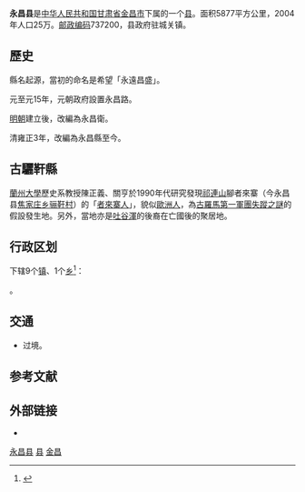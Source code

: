 {{unreferenced|time=2018-11-28T04:54:50+00:00}}
{{Infobox China County
|county  = 永昌县
|Photo =
|Photoname=
|officerTitle=
|officer=
|officerTitle2=
|officer2=
|map =
|map size =
|Pinyin   = 
|Belong = [[甘肃省|甘肃省]][[金昌市|金昌市]]
|Types= [[县|县]]
|admincode =
|founded =
|seat =城关镇
|division=
|town=
|township=
|subdistrict=
|area = 7439.27
|area land =
|area water =
|census yr = 2004年
|pop =25万
|density =
|postcode =737200
|areacode=
|carlicense=
|web = http://www.yongchang.gov.cn/
}}
'''永昌县'''是[[中华人民共和国|中华人民共和国]][[甘肃省|甘肃省]][[金昌市|金昌市]]下属的一个[[县级行政区|县]]。面积5877平方公里，2004年人口25万。[[邮政编码|邮政编码]]737200，县政府驻城关镇。

== 歷史 ==
縣名起源，當初的命名是希望「永遠昌盛」。

元至元15年，元朝政府設置永昌路。

[[明朝|明朝]]建立後，改編為永昌衛。

清雍正3年，改編為永昌縣至今。

== 古驪靬縣 ==
[[蘭州大學|蘭州大學]]歷史系教授陳正義、關亨於1990年代研究發現[[祁連山|祁連山]]腳者來寨（今永昌县[[焦家庄乡|焦家庄乡]][[骊靬村|骊靬村]]）的「[[者來寨人|者來寨人]]」，貌似[[欧洲群族|歐洲人]]，為[[古羅馬第一軍團失蹤之謎|古羅馬第一軍團失蹤之謎]]的假設發生地。另外，當地亦是[[吐谷渾|吐谷渾]]的後裔在亡國後的聚居地。

== 行政区划 ==
{{PAGENAMEBASE}}下辖9个[[行政建制镇|镇]]、1个[[乡_(中华人民共和国)|乡]]<ref>{{PRC admin/ref sgc|62/03/21}}</ref>：

{{PRC admin/children|62/03/21}}。

== 交通 ==
* {{中国国道名|312}}过境。

== 参考文献 ==
{{reflist}}

== 外部链接 ==
* {{Official website|http://www.yongchang.gov.cn/|name=永昌县人民政府门户网站}}

{{甘肃行政区划小作品}}
{{永昌县行政区划}}
{{金昌市行政区划}}
{{甘肃行政区划}}

[[Category:永昌县|]]
[[Category:金昌行政区划|县]]
[[Category:甘肃省县份|金昌]]